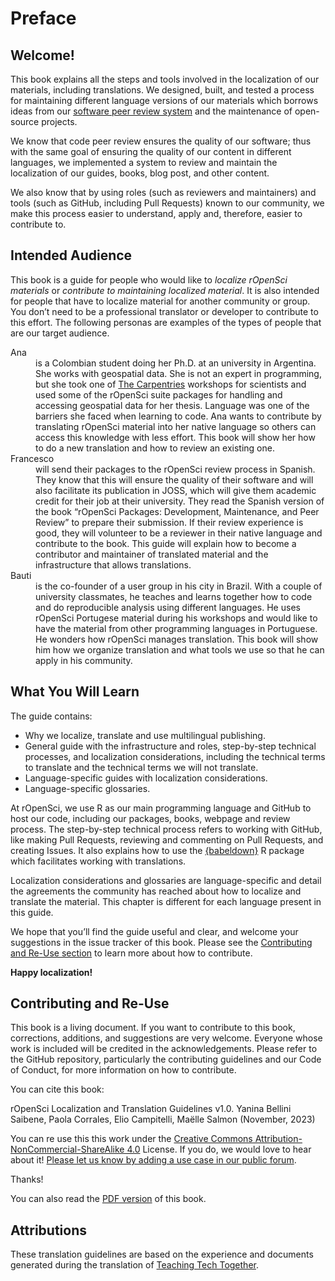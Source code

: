 # Preface {.unnumbered}

## Welcome!

This book explains all the steps and tools involved in the localization of our materials, including translations.
We designed, built, and tested a process for maintaining different language versions of our materials which borrows ideas from our [software peer review system](https://ropensci.org/software-review/) and the maintenance of open-source projects.

We know that code peer review ensures the quality of our software; thus with the same goal of ensuring the quality of our content in different languages, we implemented a system to review and maintain the localization of our guides, books, blog post, and other content. 

We also know that by using roles (such as reviewers and maintainers) and tools (such as GitHub, including Pull Requests) known to our community, we make this process easier to understand, apply and, therefore, easier to contribute to.

## Intended Audience

This book is a guide for people who would like to _localize rOpenSci materials_ or _contribute to maintaining localized material_.  It is also intended for people that have to localize material for another community or group. You don't need to be a professional translator or developer to contribute to this effort.  The following personas are examples of the types of people that are our target audience.

Ana
:  
  is a Colombian student doing her Ph.D. at an university in Argentina. She works with geospatial data. She is not an expert in programming, but she took one of [The Carpentries](https://carpentries.org/) workshops for scientists and used some of the rOpenSci suite packages for handling and accessing geospatial data for her thesis.
  Language was one of the barriers she faced when learning to code. Ana wants to contribute by translating rOpenSci material into her native language so others can access this knowledge with less effort. This book will show her how to do a new translation and how to review an existing one.
 
Francesco
:  
  will send their packages to the rOpenSci review process in Spanish. They know that this will ensure the quality of their software and will also facilitate its publication in JOSS, which will give them academic credit for their job at their university. They read the Spanish version of the book "rOpenSci Packages: Development, Maintenance, and Peer Review" to prepare their submission. If their review experience is good, they will volunteer to be a reviewer in their native language and contribute to the book. This guide will explain how to become a contributor and maintainer of translated material and the infrastructure that allows translations.

Bauti
:  
  is the co-founder of a user group in his city in Brazil.  With a couple of university classmates, he teaches and learns together how to code and do reproducible analysis using different languages.  He uses rOpenSci Portugese material during his workshops and would like to have the material from other programming languages in Portuguese. He wonders how rOpenSci manages translation. This book will show him how we organize translation and what tools we use so that he can apply in his community.   

## What You Will Learn

The guide contains:

- Why we localize, translate and use multilingual publishing.
- General guide with the infrastructure and roles, step-by-step technical processes, and localization considerations, including the technical terms to translate and the technical terms we will not translate.
- Language-specific guides with localization considerations.
- Language-specific glossaries.

At rOpenSci, we use R as our main programming language and GitHub to host our code, including our packages, books, webpage and review process. The step-by-step technical process refers to working with GitHub, like making Pull Requests, reviewing and commenting on Pull Requests, and creating Issues. It also explains how to use the [{babeldown}](https://docs.ropensci.org/babeldown/) R package which facilitates working with translations. 

Localization considerations and glossaries are language-specific and detail the agreements the community has reached about how to localize and translate the material. This chapter is different for each language present in this guide.

We hope that you’ll find the guide useful and clear, and welcome your suggestions in the issue tracker of this book. Please see the [Contributing and Re-Use section](#Contributing-and-Re-Use) to learn more about how to contribute. 

__Happy localization!__

## Contributing and Re-Use

This book is a living document. If you want to contribute to this book, corrections, additions, and suggestions are very welcome. Everyone whose work is included will be credited in the acknowledgements. Please refer to the GitHub repository, particularly the contributing guidelines and our Code of Conduct, for more information on how to contribute.

You can cite this book:

rOpenSci Localization and Translation Guidelines v1.0. Yanina Bellini Saibene, Paola Corrales, Elio Campitelli, Maëlle Salmon (November, 2023)

You can re use this this work under the [Creative Commons Attribution-NonCommercial-ShareAlike 4.0](https://creativecommons.org/licenses/by-nc-sa/4.0/deed.en) License.  If you do, we would love to hear about it! [Please let us know by adding a use case in our public forum](https://discuss.ropensci.org/c/usecases/10).

Thanks!  

You can also read the [PDF version](/rOpenSci-Localization-and-Translation-Guidelines.pdf) of this book.

## Attributions

These translation guidelines are based on the experience and documents generated during the translation of [Teaching Tech Together](https://github.com/gvwilson/teachtogether.tech/blob/main/README.md).
